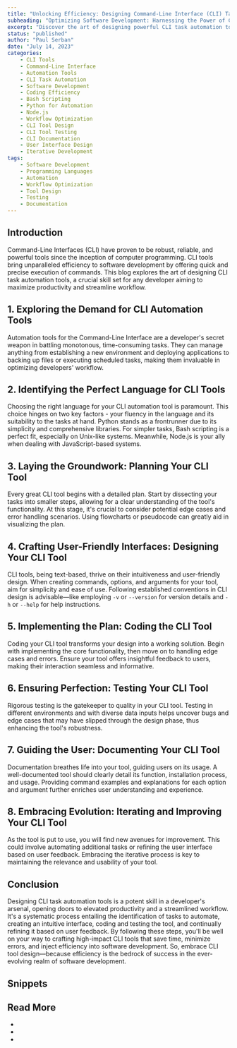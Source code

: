 ```yaml
---
title: "Unlocking Efficiency: Designing Command-Line Interface (CLI) Task Automation Tools"
subheading: "Optimizing Software Development: Harnessing the Power of CLI Task Automation Tools"
excerpt: "Discover the art of designing powerful CLI task automation tools to optimize your software development workflow. Learn how to choose the right language, plan, design, code, and test your tool, and continually refine it based on user feedback. Boost your productivity with CLI tools today!"
status: "published"
author: "Paul Serban"
date: "July 14, 2023"
categories:
    - CLI Tools
    - Command-Line Interface
    - Automation Tools
    - CLI Task Automation
    - Software Development
    - Coding Efficiency
    - Bash Scripting
    - Python for Automation
    - Node.js
    - Workflow Optimization
    - CLI Tool Design
    - CLI Tool Testing
    - CLI Documentation
    - User Interface Design
    - Iterative Development
tags:
    - Software Development
    - Programming Languages
    - Automation
    - Workflow Optimization
    - Tool Design
    - Testing
    - Documentation
---
```

## Introduction

Command-Line Interfaces (CLI) have proven to be robust, reliable, and powerful tools since the inception of computer programming. CLI tools bring unparalleled efficiency to software development by offering quick and precise execution of commands. This blog explores the art of designing CLI task automation tools, a crucial skill set for any developer aiming to maximize productivity and streamline workflow.

## 1. Exploring the Demand for CLI Automation Tools

Automation tools for the Command-Line Interface are a developer's secret weapon in battling monotonous, time-consuming tasks. They can manage anything from establishing a new environment and deploying applications to backing up files or executing scheduled tasks, making them invaluable in optimizing developers' workflow.

## 2. Identifying the Perfect Language for CLI Tools

Choosing the right language for your CLI automation tool is paramount. This choice hinges on two key factors - your fluency in the language and its suitability to the tasks at hand. Python stands as a frontrunner due to its simplicity and comprehensive libraries. For simpler tasks, Bash scripting is a perfect fit, especially on Unix-like systems. Meanwhile, Node.js is your ally when dealing with JavaScript-based systems.

## 3. Laying the Groundwork: Planning Your CLI Tool

Every great CLI tool begins with a detailed plan. Start by dissecting your tasks into smaller steps, allowing for a clear understanding of the tool's functionality. At this stage, it's crucial to consider potential edge cases and error handling scenarios. Using flowcharts or pseudocode can greatly aid in visualizing the plan.

## 4. Crafting User-Friendly Interfaces: Designing Your CLI Tool

CLI tools, being text-based, thrive on their intuitiveness and user-friendly design. When creating commands, options, and arguments for your tool, aim for simplicity and ease of use. Following established conventions in CLI design is advisable—like employing `-v` or `--version` for version details and `-h` or `--help` for help instructions.

## 5. Implementing the Plan: Coding the CLI Tool

Coding your CLI tool transforms your design into a working solution. Begin with implementing the core functionality, then move on to handling edge cases and errors. Ensure your tool offers insightful feedback to users, making their interaction seamless and informative.

## 6. Ensuring Perfection: Testing Your CLI Tool

Rigorous testing is the gatekeeper to quality in your CLI tool. Testing in different environments and with diverse data inputs helps uncover bugs and edge cases that may have slipped through the design phase, thus enhancing the tool's robustness.

## 7. Guiding the User: Documenting Your CLI Tool

Documentation breathes life into your tool, guiding users on its usage. A well-documented tool should clearly detail its function, installation process, and usage. Providing command examples and explanations for each option and argument further enriches user understanding and experience.

## 8. Embracing Evolution: Iterating and Improving Your CLI Tool

As the tool is put to use, you will find new avenues for improvement. This could involve automating additional tasks or refining the user interface based on user feedback. Embracing the iterative process is key to maintaining the relevance and  usability of your tool.

## Conclusion

Designing CLI task automation tools is a potent skill in a developer's arsenal, opening doors to elevated productivity and a streamlined workflow. It's a systematic process entailing the identification of tasks to automate, creating an intuitive interface, coding and testing the tool, and continually refining it based on user feedback. By following these steps, you'll be well on your way to crafting high-impact CLI tools that save time, minimize errors, and inject efficiency into software development. So, embrace CLI tool design—because efficiency is the bedrock of success in the ever-evolving realm of software development.

## Snippets

## Read More
- <Link href="https://livecodestream.dev/post/learn-how-to-build-cli-automation-tools-with-nodejs/" label={`livecodestream.dev - Learn How to Build CLI Automation Tools with NodeJS`} isInternal={false} />
- <Link href="https://docs.delphix.com/docs52/reference/command-line-interface-guide/command-line-interface-overview/cli-automation" label={`docs.delphix.com - CLI Automation`} isInternal={false} />
- <Link href="https://nodecli.com/" label={`Node CLI Automation Course`} isInternal={false} />
